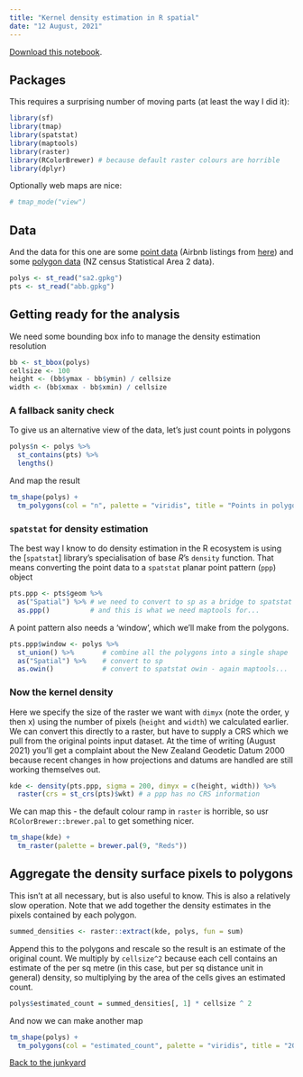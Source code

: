 ```yaml
---
title: "Kernel density estimation in R spatial"
date: "12 August, 2021"
---
```

[Download this notebook](kde.Rmd?raw=true).

## Packages
This requires a surprising number of moving parts (at least the way I did it):
```r
library(sf)
library(tmap)
library(spatstat)
library(maptools)
library(raster)
library(RColorBrewer) # because default raster colours are horrible
library(dplyr)
```

Optionally web maps are nice:
```r
# tmap_mode("view")
```

## Data
And the data for this one are some [point data](abb.gpkg?raw=true) (Airbnb listings from [here](http://insideairbnb.com/new-zealand/)) and some [polygon data](sa2.gpkg?raw=true) (NZ census Statistical Area 2 data).

```r
polys <- st_read("sa2.gpkg")
pts <- st_read("abb.gpkg")
```

## Getting ready for the analysis
We need some bounding box info to manage the density estimation resolution

```r
bb <- st_bbox(polys)
cellsize <- 100
height <- (bb$ymax - bb$ymin) / cellsize
width <- (bb$xmax - bb$xmin) / cellsize
```

### A fallback sanity check
To give us an alternative view of the data, let's just count points in polygons

```r
polys$n <- polys %>%
  st_contains(pts) %>%
  lengths()
```

And map the result

```r
tm_shape(polys) +
  tm_polygons(col = "n", palette = "viridis", title = "Points in polygons")
```

### `spatstat` for density estimation
The best way I know to do density estimation in the R ecosystem is using the [`spatstat`] library's specialisation of base *R*'s `density` function. That means converting the point data to a `spatstat` planar point pattern (`ppp`) object

```r
pts.ppp <- pts$geom %>% 
  as("Spatial") %>% # we need to convert to sp as a bridge to spatstat
  as.ppp()          # and this is what we need maptools for...
```

A point pattern also needs a 'window', which we'll make from the polygons.

```r
pts.ppp$window <- polys %>%
  st_union() %>%       # combine all the polygons into a single shape
  as("Spatial") %>%    # convert to sp
  as.owin()            # convert to spatstat owin - again maptools...
```

### Now the kernel density
Here we specify the size of the raster we want with `dimyx` (note the order, y then x) using the number of pixels (`height` and `width`) we calculated earlier. We can convert this directly to a raster, but have to supply a CRS which we pull from the original points input dataset. At the time of writing (August 2021) you'll get a complaint about the New Zealand Geodetic Datum 2000 because recent changes in how projections and datums are handled are still working themselves out.

```r
kde <- density(pts.ppp, sigma = 200, dimyx = c(height, width)) %>%
  raster(crs = st_crs(pts)$wkt) # a ppp has no CRS information
```

We can map this - the default colour ramp in `raster` is horrible, so usr `RColorBrewer::brewer.pal` to get something nicer.

```r
tm_shape(kde) +
  tm_raster(palette = brewer.pal(9, "Reds"))
```

## Aggregate the density surface pixels to polygons
This isn't at all necessary, but is also useful to know. This is also a relatively slow operation. Note that we add together the density estimates in the pixels contained by each polygon.

```r
summed_densities <- raster::extract(kde, polys, fun = sum)
```

Append this to the polygons and rescale so the result is an estimate of the original count. We multiply by `cellsize^2` because each cell contains an estimate of the per sq metre (in this case, but per sq distance unit in general) density, so multiplying by the area of the cells gives an estimated count.

```r
polys$estimated_count = summed_densities[, 1] * cellsize ^ 2
```

And now we can make another map

```r
tm_shape(polys) + 
  tm_polygons(col = "estimated_count", palette = "viridis", title = "200m KDE estimate")
```

[Back to the junkyard](../r-junkyard.md)
